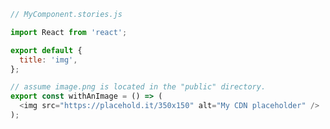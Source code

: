 ```js
// MyComponent.stories.js

import React from 'react';

export default {
  title: 'img',
};

// assume image.png is located in the "public" directory.
export const withAnImage = () => (
  <img src="https://placehold.it/350x150" alt="My CDN placeholder" />
);
```